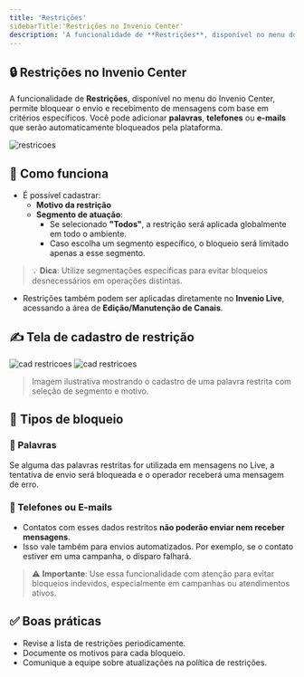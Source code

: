 ```yaml
---
title: 'Restrições'
sidebarTitle:'Restrições no Invenio Center'
description: 'A funcionalidade de **Restrições**, disponível no menu do Invenio Center, permite bloquear o envio e recebimento de mensagens...'
---
```


## 🔒 Restrições no Invenio Center

A funcionalidade de **Restrições**, disponível no menu do Invenio Center, permite bloquear o envio e recebimento de mensagens com base em critérios específicos. Você pode adicionar **palavras**, **telefones** ou **e-mails** que serão automaticamente bloqueados pela plataforma.

![restricoes](https://robbublob.blob.core.windows.net/docs/restricoes.png) 
## 📌 Como funciona

- É possível cadastrar:
  - **Motivo da restrição**
  - **Segmento de atuação**: 
    - Se selecionado **"Todos"**, a restrição será aplicada globalmente em todo o ambiente.
    - Caso escolha um segmento específico, o bloqueio será limitado apenas a esse segmento.

> 💡 **Dica**: Utilize segmentações específicas para evitar bloqueios desnecessários em operações distintas.

- Restrições também podem ser aplicadas diretamente no **Invenio Live**, acessando a área de **Edição/Manutenção de Canais**.

## ✍️ Tela de cadastro de restrição
![cad restricoes](https://robbublob.blob.core.windows.net/docs/addrestricoes.png) 
![cad restricoes](https://robbublob.blob.core.windows.net/docs/addrestremail.png) 


> Imagem ilustrativa mostrando o cadastro de uma palavra restrita com seleção de segmento e motivo.

## 🚫 Tipos de bloqueio

### 📕 Palavras
Se alguma das palavras restritas for utilizada em mensagens no Live, a tentativa de envio será bloqueada e o operador receberá uma mensagem de erro.

### 📴 Telefones ou E-mails
- Contatos com esses dados restritos **não poderão enviar nem receber mensagens**.
- Isso vale também para envios automatizados. Por exemplo, se o contato estiver em uma campanha, o disparo falhará.

> ⚠️ **Importante**: Use essa funcionalidade com atenção para evitar bloqueios indevidos, especialmente em campanhas ou atendimentos ativos.

## ✅ Boas práticas

- Revise a lista de restrições periodicamente.
- Documente os motivos para cada bloqueio.
- Comunique a equipe sobre atualizações na política de restrições.
